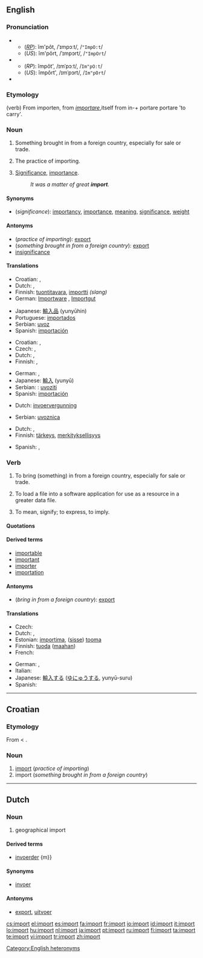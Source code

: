 {{wikipedia|Import (disambiguation)}}
{{also|Import}}
==English==

===Pronunciation===
* {{a|noun}}
** (''[[RP]]''): ĭm'pôt, /ˈɪmpɔːt/, /<tt>"ImpO:t</tt>/
** (''US''): ĭm'pôrt, /ˈɪmpɔrt/, /<tt>"ImpOrt</tt>/
* {{a|verb}}
** (''RP''): ĭmpôt', /ɪmˈpɔːt/, /<tt>Im"pO:t</tt>/
** (''US''): ĭmpôrt', /ɪmˈpɔrt/, /<tt>Im"pOrt</tt>/
* {{rhymes|ɔː(r)t}}

===Etymology===
(verb) From {{enm}} importen, from {{etyl|la}} ''[[importare]]'',itself from in-+ portare portare 'to carry'.

===Noun===
{{wikipedia}}
{{en-noun|s|-}}

# {{countable}} Something brought in from a foreign country, especially for sale or trade.
# {{uncountable}} The practice of importing.
# {{uncountable}} [[significance|Significance]], [[importance]].
#: ''It was a matter of great '''import'''.''

====Synonyms====
* (''significance''): [[importancy]], [[importance]], [[meaning]], [[significance]], [[weight]]

====Antonyms====
* (''practice of importing''): [[export]]
* (''something brought in from a foreign country''): [[export]]
* [[insignificance]]

====Translations====
{{trans-top|something brought in from a foreign country}}
* Croatian: {{t-|hr|import|m}}, {{t|hr|uvoz|m}}
* Dutch: {{t+|nl|import}}, {{t-|nl|invoer}}
* Finnish: [[tuontitavara]], [[importti]] ''(slang)''
* German: [[Importware]] {{f}}, [[Importgut]] {{n}}
{{trans-mid}}
* Japanese: [[輸入品]] (yunyūhin)
* Portuguese: [[importados]] {{m|p}}
* Serbian: [[uvoz]]
* Spanish: [[importación]] {{f}}
{{trans-bottom}}

{{trans-top|practice of importing}}
* Croatian: {{t-|hr|import|m}}, {{t|hr|uvoz|m}}
* Czech: {{t+|cs|dovoz|m}}, {{t+|cs|import|m}}
* Dutch: {{t+|nl|import}}, {{t-|nl|invoer}}
* Finnish: {{t-|fi|tuonti}}, {{t-|fi|maahantuonti}}
{{trans-mid}}
* German: {{t+|de|Import|m}}, {{t+|de|Einfuhr|f}}
* Japanese: [[輸入]] (yunyū)
* Serbian: : [[uvoziti]]
* Spanish: [[importación]] {{f}}
{{trans-bottom}}

{{trans-top|licence for import}}
* Dutch: [[invoervergunning]]
{{trans-mid}}
* Serbian: [[uvoznica]]
{{trans-bottom}}

{{trans-top|significance, importance}}
* Dutch: {{t+|nl|belang}}, {{t+|nl|gewicht|n}}
* Finnish: [[tärkeys]], [[merkityksellisyys]]
{{trans-mid}}
* Spanish: {{t-|es|importancia|f}}, {{t+|es|significado|m}}
{{trans-bottom}}

===Verb===
{{en-verb}}

# {{transitive}} To bring (something) in from a foreign country, especially for sale or trade.
# {{transitive}} To load a file into a software application for use as a resource in a greater data file.
# {{transitive}} To mean, signify; {{archaic}} to express, to imply.

====Quotations====
{{seeCites}}

====Derived terms====
* [[importable]]
* [[important]]
* [[importer]]
* [[importation]]

====Antonyms====
* (''bring in from a foreign country''): [[export]]

====Translations====
{{top}}
* Czech: {{t-|cs|dovézt}}
* Dutch: {{t+|nl|invoeren}}, {{t-|nl|importeren}}
* Estonian: [[importima]], ([[sisse]]) [[tooma]]
* Finnish: [[tuoda]] ([[maa|maahan]])
* French: {{t+|fr|importer}}
{{mid}}
* German: {{t+|de|importieren}}, {{t+|de|einführen}}
* Italian: {{t+|it|importare}}
* Japanese: [[輸入する]] ([[ゆにゅうする]], yunyū-suru)
* Spanish: {{t+|es|importar}}
{{bottom}}

[[Category:English heteronyms]]

----

==Croatian==

===Etymology===
From {{etyl|en|hr}} {{term|export}} < {{etyl|la|hr}} {{term|importare|lang=la}}.

===Noun===
{{hr-noun|m}}

# [[#English|import]] (''practice of importing'')
# import (''something brought in from a foreign country'')

----

==Dutch==

===Noun===
{{nl-noun}}

# geographical import

====Derived terms====
* [[invoerder]] {m}}

====Synonyms====
* [[invoer]]

====Antonyms====
* [[export]], [[uitvoer]]

[[cs:import]]
[[el:import]]
[[es:import]]
[[fa:import]]
[[fr:import]]
[[io:import]]
[[id:import]]
[[it:import]]
[[lo:import]]
[[hu:import]]
[[nl:import]]
[[ja:import]]
[[pt:import]]
[[ru:import]]
[[fi:import]]
[[ta:import]]
[[te:import]]
[[vi:import]]
[[tr:import]]
[[zh:import]]